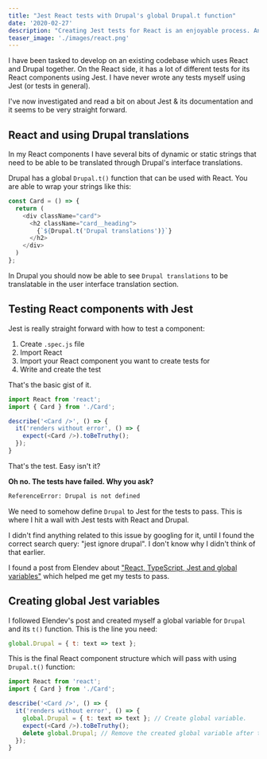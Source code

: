 ```yaml
---
title: "Jest React tests with Drupal's global Drupal.t function"
date: '2020-02-27'
description: "Creating Jest tests for React is an enjoyable process. And fairly straight forward!"
teaser_image: './images/react.png'
---
```


I have been tasked to develop on an existing codebase which uses React and Drupal together. On the React side, it has a lot of different tests for its React components using Jest. I have never wrote any tests myself using Jest (or tests in general).

I've now investigated and read a bit on about Jest & its documentation and it seems to be very straight forward.

## React and using Drupal translations

In my React components I have several bits of dynamic or static strings that need to be able to be translated through Drupal's interface translations.

Drupal has a global `Drupal.t()` function that can be used with React. You are able to wrap your strings like this:

```js
const Card = () => {
  return (
    <div className="card">
      <h2 className="card__heading">
        {`${Drupal.t('Drupal translations')}`}
      </h2>
    </div>
  )
};
```

In Drupal you should now be able to see `Drupal translations` to be translatable in the user interface translation section.

## Testing React components with Jest

Jest is really straight forward with how to test a component:

1. Create `.spec.js` file
2. Import React
3. Import your React component you want to create tests for
4. Write and create the test

That's the basic gist of it.

```js
import React from 'react';
import { Card } from './Card';

describe('<Card />', () => {
  it('renders without error', () => {
    expect(<Card />).toBeTruthy();
  });
}
```

That's the test. Easy isn't it?

**Oh no. The tests have failed. Why you ask?**

```bash
ReferenceError: Drupal is not defined
```

We need to somehow define `Drupal` to Jest for the tests to pass. This is where I hit a wall with Jest tests with React and Drupal.

I didn't find anything related to this issue by googling for it, until I found the correct search query: "jest ignore drupal". I don't know why I didn't think of that earlier.

I found a post from Elendev about ["React, TypeScript, Jest and global variables"](https://medium.com/@elendev/react-typescript-jest-and-global-variables-2d128d1e9b00) which helped me get my tests to pass.

## Creating global Jest variables

I followed Elendev's post and created myself a global variable for `Drupal` and its `t()` function. This is the line you need:

```js
global.Drupal = { t: text => text };
```

This is the final React component structure which will pass with using `Drupal.t()` function:

```js
import React from 'react';
import { Card } from './Card';

describe('<Card />', () => {
  it('renders without error', () => {
    global.Drupal = { t: text => text }; // Create global variable.
    expect(<Card />).toBeTruthy();
    delete global.Drupal; // Remove the created global variable after the test.
  });
}
```